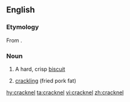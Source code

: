 ==English==

===Etymology===
From {{etyl|fr|en}} {{m|fr|craquelin}}.

===Noun===
{{en-noun}}

# A hard, crisp [[biscuit]]
# {{label|en|in the plural}} [[crackling]] (fried pork fat)

[[hy:cracknel]]
[[ta:cracknel]]
[[vi:cracknel]]
[[zh:cracknel]]